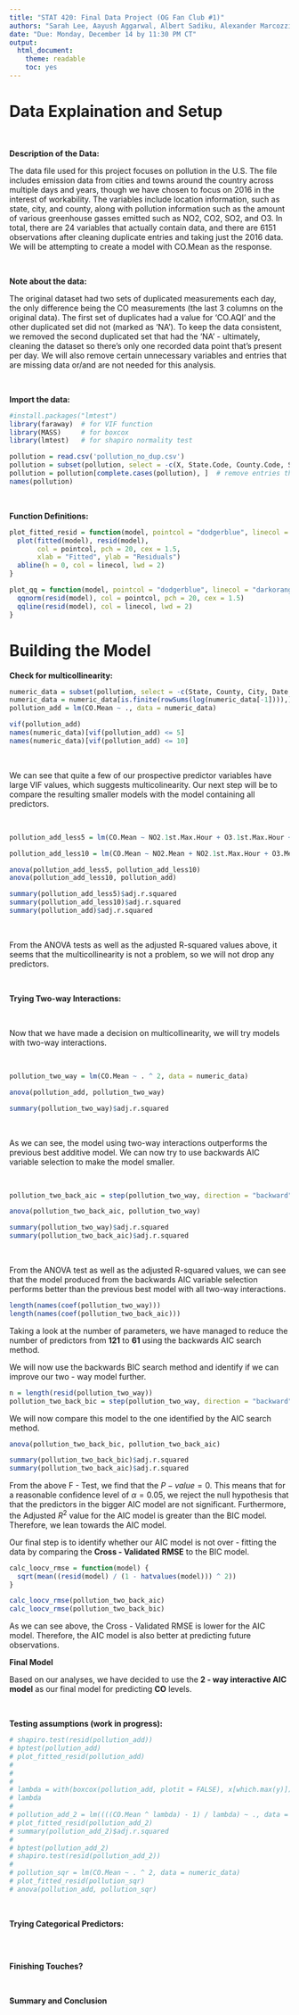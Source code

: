 ---
title: "STAT 420: Final Data Project (OG Fan Club #1)"
authors: "Sarah Lee, Aayush Aggarwal, Albert Sadiku, Alexander Marcozzi"
date: "Due: Monday, December 14 by 11:30 PM CT"
output: 
  html_document: 
    theme: readable
    toc: yes
---

# Data Explaination and Setup

<br>

**Description of the Data:**

The data file used for this project focuses on pollution in the U.S. The file includes emission data from cities and towns around the country across multiple days and years, though we have chosen to focus on 2016 in the interest of workability. The variables include location information, such as state, city, and county, along with pollution information such as the amount of various greenhouse gasses emitted such as NO2, CO2, SO2, and O3. In total, there are 24 variables that actually contain data, and there are 6151 observations after cleaning duplicate entries and taking just the 2016 data. We will be attempting to create a model with CO.Mean as the response.

<br>

**Note about the data:**

The original dataset had two sets of duplicated measurements each day, the only difference being the CO measurements (the last 3 columns on the original data). The first set of duplicates had a value for ‘CO.AQI’ and the other duplicated set did not (marked as ‘NA’). To keep the data consistent, we removed the second duplicated set that had the 'NA' - ultimately, cleaning the dataset so there's only one recorded data point that's present per day. We will also remove certain unnecessary variables and entries that are missing data or/and are not needed for this analysis. 

<br>

**Import the data:**
```{r, message = FALSE, warning = FALSE}
#install.packages("lmtest")
library(faraway)  # for VIF function
library(MASS)     # for boxcox
library(lmtest)   # for shapiro normality test

pollution = read.csv('pollution_no_dup.csv')
pollution = subset(pollution, select = -c(X, State.Code, County.Code, Site.Num, Address, NO2.Units, O3.Units, SO2.Units, CO.Units))
pollution = pollution[complete.cases(pollution), ]  # remove entries that are missing data
names(pollution)
```

<br>

**Function Definitions:**
```{r}
plot_fitted_resid = function(model, pointcol = "dodgerblue", linecol = "darkorange") {
  plot(fitted(model), resid(model), 
       col = pointcol, pch = 20, cex = 1.5,
       xlab = "Fitted", ylab = "Residuals")
  abline(h = 0, col = linecol, lwd = 2)
}

plot_qq = function(model, pointcol = "dodgerblue", linecol = "darkorange") {
  qqnorm(resid(model), col = pointcol, pch = 20, cex = 1.5)
  qqline(resid(model), col = linecol, lwd = 2)
}
```


# Building the Model

**Check for multicollinearity:**

```{r}
numeric_data = subset(pollution, select = -c(State, County, City, Date.Local))
numeric_data = numeric_data[is.finite(rowSums(log(numeric_data[-1]))),]
pollution_add = lm(CO.Mean ~ ., data = numeric_data)

vif(pollution_add)
names(numeric_data)[vif(pollution_add) <= 5]
names(numeric_data)[vif(pollution_add) <= 10]
```

<br>

We can see that quite a few of our prospective predictor variables have large VIF values, which suggests multicolinearity. Our next step will be to compare the resulting smaller models with the model containing all predictors.

<br>

```{r}

pollution_add_less5 = lm(CO.Mean ~ NO2.1st.Max.Hour + O3.1st.Max.Hour + SO2.Mean + SO2.1st.Max.Hour + CO.1st.Max.Value, data = numeric_data)

pollution_add_less10 = lm(CO.Mean ~ NO2.Mean + NO2.1st.Max.Hour + O3.Mean + O3.1st.Max.Hour + SO2.Mean + SO2.1st.Max.Hour + CO.1st.Max.Value + CO.1st.Max.Value + CO.AQI, data = numeric_data)

anova(pollution_add_less5, pollution_add_less10)
anova(pollution_add_less10, pollution_add)

summary(pollution_add_less5)$adj.r.squared
summary(pollution_add_less10)$adj.r.squared
summary(pollution_add)$adj.r.squared
```

<br>

From the ANOVA tests as well as the adjusted R-squared values above, it seems that the multicollinearity is not a problem, so we will not drop any predictors.

<br>

**Trying Two-way Interactions:**

<br>

Now that we have made a decision on multicollinearity, we will try models with two-way interactions.

<br>

```{r}
pollution_two_way = lm(CO.Mean ~ . ^ 2, data = numeric_data)

anova(pollution_add, pollution_two_way)
```

```{r}
summary(pollution_two_way)$adj.r.squared
```

<br>

As we can see, the model using two-way interactions outperforms the previous best additive model. We can now try to use backwards AIC variable selection to make the model smaller.

<br>

```{r}
pollution_two_back_aic = step(pollution_two_way, direction = "backward", trace = 0)

anova(pollution_two_back_aic, pollution_two_way)

```


```{r}
summary(pollution_two_way)$adj.r.squared
summary(pollution_two_back_aic)$adj.r.squared
```

<br>

From the ANOVA test as well as the adjusted R-squared values, we can see that the model produced from the backwards AIC variable selection performs better than the previous best model with all two-way interactions.

```{r}
length(names(coef(pollution_two_way)))
length(names(coef(pollution_two_back_aic)))
```
Taking a look at the number of parameters, we have managed to reduce the number of predictors from **121** to **61** using the backwards AIC search method. 

We will now use the backwards BIC search method and identify if we can improve our two - way model further.

```{r}
n = length(resid(pollution_two_way))
pollution_two_back_bic = step(pollution_two_way, direction = "backward", trace = 0, k = log(n))
```

We will now compare this model to the one identified by the AIC search method.
```{r}
anova(pollution_two_back_bic, pollution_two_back_aic)
```
```{r}
summary(pollution_two_back_bic)$adj.r.squared
summary(pollution_two_back_aic)$adj.r.squared
```

From the above F - Test, we find that the $P - value = 0$. This means that for a reasonable confidence level of $\alpha = 0.05$, we reject the null hypothesis that that the predictors in the bigger AIC model are not significant. Furthermore, the Adjusted $R^2$ value for the AIC model is greater than the BIC model. Therefore, we lean towards the AIC model.

Our final step is to identify whether our AIC model is not over - fitting the data by comparing the **Cross - Validated RMSE** to the BIC model. 

```{r}
calc_loocv_rmse = function(model) {
  sqrt(mean((resid(model) / (1 - hatvalues(model))) ^ 2))
}

calc_loocv_rmse(pollution_two_back_aic)
calc_loocv_rmse(pollution_two_back_bic)
```
As we can see above, the Cross - Validated RMSE is lower for the AIC model. Therefore, the AIC model is also better at predicting future observations.

**Final Model**

Based on our analyses, we have decided to use the **2 - way interactive AIC model** as our final model for predicting **CO** levels.

<br>

**Testing assumptions (work in progress):**

```{r}
# shapiro.test(resid(pollution_add))
# bptest(pollution_add)
# plot_fitted_resid(pollution_add)
# 
# 
# 
# lambda = with(boxcox(pollution_add, plotit = FALSE), x[which.max(y)])
# lambda
# 
# pollution_add_2 = lm((((CO.Mean ^ lambda) - 1) / lambda) ~ ., data = numeric_data)
# plot_fitted_resid(pollution_add_2)
# summary(pollution_add_2)$adj.r.squared
# 
# bptest(pollution_add_2)
# shapiro.test(resid(pollution_add_2))
# 
# pollution_sqr = lm(CO.Mean ~ . ^ 2, data = numeric_data)
# plot_fitted_resid(pollution_sqr)
# anova(pollution_add, pollution_sqr)
```

<br>

**Trying Categorical Predictors:**

```{r}

```


<br>

**Finishing Touches?**

<br>

**Summary and Conclusion**

<br>


